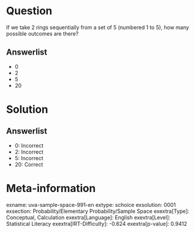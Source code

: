 Question
========

If we take 2 rings sequentially from a set of 5 (numbered 1 to 5), how many possible outcomes are there?

Answerlist
----------

* 0
* 2
* 5
* 20

Solution
========

Answerlist
----------

* 0: Incorrect
* 2: Incorrect
* 5: Incorrect
* 20: Correct

Meta-information
================
exname: uva-sample-space-991-en
extype: schoice
exsolution: 0001
exsection: Probability/Elementary Probability/Sample Space
exextra[Type]: Conceptual, Calculation
exextra[Language]: English
exextra[Level]: Statistical Literacy
exextra[IRT-Difficulty]: -0.624
exextra[p-value]: 0.9412
